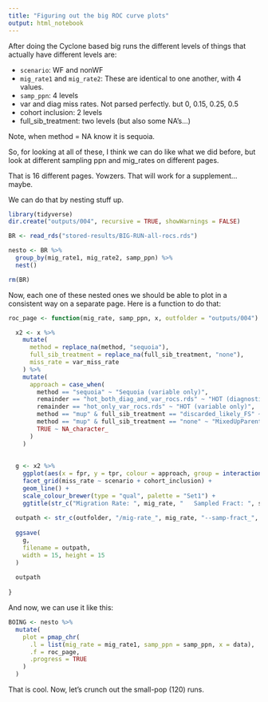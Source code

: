 ```yaml
---
title: "Figuring out the big ROC curve plots"
output: html_notebook
---
```



After doing the Cyclone based big runs the different levels of things that
actually have different levels are:

- `scenario`:  WF and nonWF
- `mig_rate1` and `mig_rate2`:  These are identical to one another, with 4 values.
- `samp_ppn`: 4 levels
- var and diag miss rates.  Not parsed perfectly. but 0, 0.15, 0.25, 0.5
- cohort inclusion: 2 levels
- full_sib_treatment: two levels (but also some NA's...)


Note, when method = NA know it is sequoia.

So, for looking at all of these, I think we can do like what we did before,
but look at different sampling ppn and mig_rates on different pages.

That is 16 different pages.  Yowzers.  That will work for a supplement...maybe.

We can do that by nesting stuff up.
```r
library(tidyverse)
dir.create("outputs/004", recursive = TRUE, showWarnings = FALSE)

BR <- read_rds("stored-results/BIG-RUN-all-rocs.rds")

nesto <- BR %>%
  group_by(mig_rate1, mig_rate2, samp_ppn) %>%
  nest()

rm(BR)
```


Now, each one of these nested ones we should be able to plot in a consistent way
on a separate page.  Here is a function to do that:
```r
roc_page <- function(mig_rate, samp_ppn, x, outfolder = "outputs/004") {

  x2 <- x %>%
    mutate(
      method = replace_na(method, "sequoia"),
      full_sib_treatment = replace_na(full_sib_treatment, "none"),
      miss_rate = var_miss_rate
    ) %>%
    mutate(
      approach = case_when(
        method == "sequoia" ~ "Sequoia (variable only)",
        remainder == "hot_both_diag_and_var_rocs.rds" ~ "HOT (diagnostic + variable)",
        remainder == "hot_only_var_rocs.rds" ~ "HOT (variable only)",
        method == "mup" & full_sib_treatment == "discarded_likely_FS" ~ "MixedUpParents (w/FS-calc)",
        method == "mup" & full_sib_treatment == "none" ~ "MixedUpParents (no FS-calc)",
        TRUE ~ NA_character_
      )
    )
  
  
  g <- x2 %>%
    ggplot(aes(x = fpr, y = tpr, colour = approach, group = interaction(approach, rep))) +
    facet_grid(miss_rate ~ scenario + cohort_inclusion) +
    geom_line() +
    scale_colour_brewer(type = "qual", palette = "Set1") +
    ggtitle(str_c("Migration Rate: ", mig_rate, "   Sampled Fract: ", samp_ppn))
  
  outpath <- str_c(outfolder, "/mig-rate_", mig_rate, "--samp-fract_", samp_ppn, ".pdf")
  
  ggsave(
    g, 
    filename = outpath, 
    width = 15, height = 15
  )
  
  outpath
  
}
```
And now, we can use it like this:
```r
BOING <- nesto %>% 
  mutate(
    plot = pmap_chr(
      .l = list(mig_rate = mig_rate1, samp_ppn = samp_ppn, x = data),
      .f = roc_page,
      .progress = TRUE
    )
  )
```


That is cool.  Now, let's crunch out the small-pop (120) runs.

